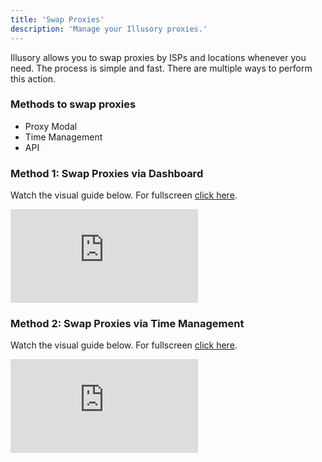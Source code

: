 ```yaml
---
title: 'Swap Proxies'
description: 'Manage your Illusory proxies.'
---
```


Illusory allows you to swap proxies by ISPs and locations whenever you need. The process is simple and fast. There are multiple ways to perform this action.

### Methods to swap proxies

- Proxy Modal
- Time Management
- API

### Method 1: Swap Proxies via Dashboard

Watch the visual guide below. For fullscreen [click here](https://app.arcade.software/share/nwpBe73BSsL2fCBAIbzN).

<div style={{
  position: 'relative',
  paddingBottom: 'calc(66% + 41px)',
  height: '0'
  }}>
<iframe
  src="https://demo.arcade.software/nwpBe73BSsL2fCBAIbzN?embed"
  title="Swap Proxies"
  frameborder="0"
  loading="lazy"
  allowfullscreen
  webkitallowfullscreen
  mozallowfullscreen
  style={{
    background: '#000000',
    width: '100%',
    height: '100%',
    position: 'absolute',
    top: '0',
    left: '0',
    colorScheme: 'none'
  }}></iframe>
</div>


### Method 2: Swap Proxies via Time Management

Watch the visual guide below. For fullscreen [click here](https://app.arcade.software/share/dEIG1ftZQQ8mCpwJL4pN).

<div style={{
    position: 'relative',
    paddingBottom: 'calc(66% + 41px)',
    height: '0'
}}>
    <iframe
        src="https://demo.arcade.software/dEIG1ftZQQ8mCpwJL4pN?embed"
        title="Swap Proxies"
        frameborder="0"
        loading="lazy"
        allowfullscreen
        webkitallowfullscreen
        mozallowfullscreen
        style={{
            background: '#000000',
            width: '100%',
            height: '100%',
            position: 'absolute',
            top: '0',
            left: '0',
            colorScheme: 'none'
        }}></iframe>
</div>
